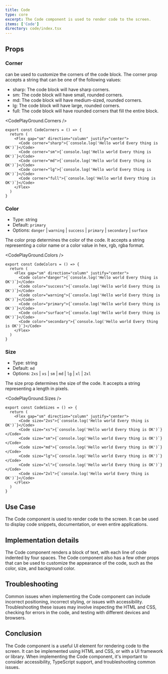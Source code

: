 ```yaml
---
title: Code
type: core
excerpt: The Code component is used to render code to the screen.
items: ['Code']
directory: code/index.tsx
---
```


## Props

### Corner

can be used to customize the corners of the code block. The corner prop accepts a string that can be one of the following values:

- sharp: The code block will have sharp corners.
- sm: The code block will have small, rounded corners.
- md: The code block will have medium-sized, rounded corners.
- lg: The code block will have large, rounded corners.
- full: The code block will have rounded corners that fill the entire block.

<CodePlayGround.Corners />

```tsx showLineNumbers title="Code.tsx"
export const CodeCorners = () => {
  return (
    <Flex gap="sm" direction="column" justify="center">
      <Code corner="sharp">{`console.log('Hello world Every thing is OK')`}</Code>
      <Code corner="sm">{`console.log('Hello world Every thing is OK')`}</Code>
      <Code corner="md">{`console.log('Hello world Every thing is OK')`}</Code>
      <Code corner="lg">{`console.log('Hello world Every thing is OK')`}</Code>
      <Code corner="full">{`console.log('Hello world Every thing is OK')`}</Code>
    </Flex>
  )
}
```

### Color

- Type: string
- Default: `primary`
- Options: `danger` | `warning` | `success` | `primary` | `secondary` | `surface`

The color prop determines the color of the code. It accepts a string representing a color name or a color value in hex, rgb, rgba format.

<CodePlayGround.Colors />

```tsx showLineNumbers title="Code.tsx"
export const CodeColors = () => {
  return (
    <Flex gap="sm" direction="column" justify="center">
      <Code color="danger">{`console.log('Hello world Every thing is OK')`}</Code>
      <Code color="success">{`console.log('Hello world Every thing is OK')`}</Code>
      <Code color="warning">{`console.log('Hello world Every thing is OK')`}</Code>
      <Code color="primary">{`console.log('Hello world Every thing is OK')`}</Code>
      <Code color="surface">{`console.log('Hello world Every thing is OK')`}</Code>
      <Code color="secondary">{`console.log('Hello world Every thing is OK')`}</Code>
    </Flex>
  )
}
```

### Size

- Type: string
- Default: `md`
- Options: `2xs` | `xs` | `sm` | `md` | `lg` | `xl` | `2xl`

The size prop determines the size of the code. It accepts a string representing a length in pixels.

<CodePlayGround.Sizes />

```tsx showLineNumbers title="Code.tsx"
export const CodeSizes = () => {
  return (
    <Flex gap="sm" direction="column" justify="center">
      <Code size="2xs">{`console.log('Hello world Every thing is OK')`}</Code>
      <Code size="xs">{`console.log('Hello world Every thing is OK')`}</Code>
      <Code size="sm">{`console.log('Hello world Every thing is OK')`}</Code>
      <Code size="md">{`console.log('Hello world Every thing is OK')`}</Code>
      <Code size="lg">{`console.log('Hello world Every thing is OK')`}</Code>
      <Code size="xl">{`console.log('Hello world Every thing is OK')`}</Code>
      <Code size="2xl">{`console.log('Hello world Every thing is OK')`}</Code>
    </Flex>
  )
}
```

## Use Case

The Code component is used to render code to the screen. It can be used to display code snippets, documentation, or even entire applications.

## Implementation details

The Code component renders a block of text, with each line of code indented by four spaces. The Code component also has a few other props that can be used to customize the appearance of the code, such as the color, size, and background color.

## Troubleshooting

Common issues when implementing the Code component can include incorrect positioning, incorrect styling, or issues with accessibility. Troubleshooting these issues may involve inspecting the HTML and CSS, checking for errors in the code, and testing with different devices and browsers.

## Conclusion

The Code component is a useful UI element for rendering code to the screen. It can be implemented using HTML and CSS, or with a UI framework or library. When implementing the Code component, it's important to consider accessibility, TypeScript support, and troubleshooting common issues.
